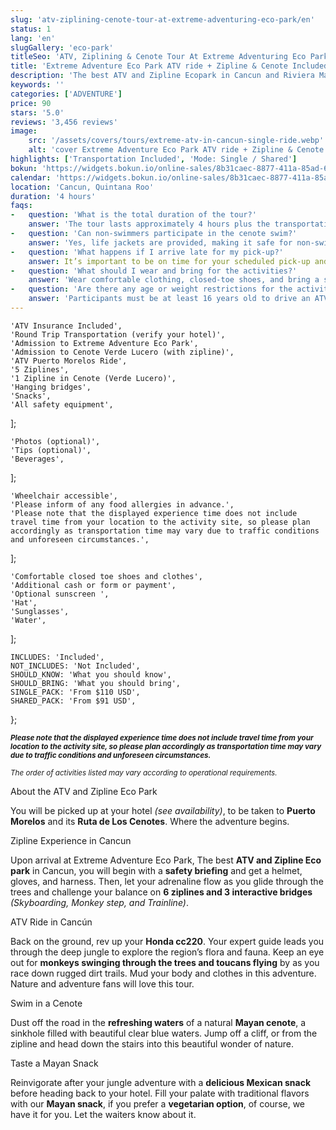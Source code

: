 ```yaml
---
slug: 'atv-ziplining-cenote-tour-at-extreme-adventuring-eco-park/en'
status: 1
lang: 'en'
slugGallery: 'eco-park'
titleSeo: 'ATV, Ziplining & Cenote Tour At Extreme Adventuring Eco Park'
title: 'Extreme Adventure Eco Park ATV ride + Zipline & Cenote Included'
description: 'The best ATV and Zipline Ecopark in Cancun and Riviera Maya, test your driving skills and glide over the Mayan jungle an our Cenote.'
keywords: ''
categories: ['ADVENTURE']
price: 90
stars: '5.0'
reviews: '3,456 reviews'
image:
    src: '/assets/covers/tours/extreme-atv-in-cancun-single-ride.webp'
    alt: 'cover Extreme Adventure Eco Park ATV ride + Zipline & Cenote Included'
highlights: ['Transportation Included', 'Mode: Single / Shared']
bokun: 'https://widgets.bokun.io/online-sales/8b31caec-8877-411a-85ad-682828170619/experience/670333?partialView=1'
calendar: 'https://widgets.bokun.io/online-sales/8b31caec-8877-411a-85ad-682828170619/experience-calendar/670333'
location: 'Cancun, Quintana Roo'
duration: '4 hours'
faqs:
-   question: 'What is the total duration of the tour?'
    answer: 'The tour lasts approximately 4 hours plus the transportation time that will variate according to the location of your hotel or accommodation.'
-   question: 'Can non-swimmers participate in the cenote swim?'
    answer: 'Yes, life jackets are provided, making it safe for non-swimmers to enjoy the cenote experience.'
-   question: 'What happens if I arrive late for my pick-up?'
    answer: It’s important to be on time for your scheduled pick-up and at least 5 minutes before the pick up time at the designated meeting point. If you're running late, please contact us immediately to check availability for alternative arrangements.
-   question: 'What should I wear and bring for the activities?'
    answer: 'Wear comfortable clothing, closed-toe shoes, and bring a swimsuit, towel, and a change of clothes for the cenote swim.'
-   question: 'Are there any age or weight restrictions for the activities?'
    answer: 'Participants must be at least 16 years old to drive an ATV always supervised and under the companion by an adult. The weight limit for the zipline is 130 kg (286 lbs).'
---
```



    'ATV Insurance Included',
    'Round Trip Transportation (verify your hotel)',
    'Admission to Extreme Adventure Eco Park',
    'Admission to Cenote Verde Lucero (with zipline)',
    'ATV Puerto Morelos Ride',
    '5 Ziplines',
    '1 Zipline in Cenote (Verde Lucero)',
    'Hanging bridges',
    'Snacks',
    'All safety equipment',
];

    'Photos (optional)',
    'Tips (optional)',
    'Beverages',
];

    'Wheelchair accessible',
    'Please inform of any food allergies in advance.',
    'Please note that the displayed experience time does not include travel time from your location to the activity site, so please plan accordingly as transportation time may vary due to traffic conditions and unforeseen circumstances.',
];

    'Comfortable closed toe shoes and clothes',
    'Additional cash or form or payment',
    'Optional sunscreen ',
    'Hat',
    'Sunglasses',
    'Water',
];

    INCLUDES: 'Included',
    NOT_INCLUDES: 'Not Included',
    SHOULD_KNOW: 'What you should know',
    SHOULD_BRING: 'What you should bring',
    SINGLE_PACK: 'From $110 USD',
    SHARED_PACK: 'From $91 USD',
};

<Inclusions includes={includes} notIncludes={notIncludes} i18n={i18n} />

<TagP><small><strong><em>Please note that the displayed experience time does not include travel time from your location to the activity site, so please plan accordingly as transportation time may vary due to traffic conditions and unforeseen circumstances. </em></strong></small></TagP>

<TagP><small><em>The order of activities listed may vary according to operational requirements.</em></small></TagP>

<TagH2>About the ATV and Zipline Eco Park </TagH2>

<TagP>You will be picked up at your hotel <em>(see availability)</em>, to be taken to <strong>Puerto Morelos</strong> and its <strong>Ruta de Los Cenotes</strong>. Where the adventure begins.</TagP>

<AtvModePackage i18n={i18n} />

<TagH3>Zipline Experience in Cancun</TagH3>

<TagP>Upon arrival at Extreme Adventure Eco Park, The best <strong>ATV and Zipline Eco park</strong> in Cancun, you will begin with a <strong>safety briefing</strong> and get a helmet, gloves, and harness. Then, let your adrenaline flow as you glide through the trees and challenge your balance on <strong>6 ziplines and 3 interactive bridges</strong> <em>(Skyboarding, Monkey step, and Trainline)</em>.</TagP>

<TagH3>ATV Ride in Cancún</TagH3>

<TagP>Back on the ground, rev up your <strong>Honda cc220</strong>. Your expert guide leads you through the deep jungle to explore the region’s flora and fauna. Keep an eye out for <strong>monkeys swinging through the trees and toucans flying</strong> by as you race down rugged dirt trails. Mud your body and clothes in this adventure. Nature and adventure fans will love this tour.</TagP>

<TagH3>Swim in a Cenote</TagH3>

<TagP>Dust off the road in the <strong>refreshing waters</strong> of a natural <strong>Mayan cenote</strong>, a sinkhole filled with beautiful clear blue waters. Jump off a cliff, or from the zipline and head down the stairs into this beautiful wonder of nature.</TagP>

<TagH3>Taste a Mayan Snack</TagH3>

<TagP>Reinvigorate after your jungle adventure with a <strong>delicious Mexican snack</strong> before heading back to your hotel. Fill your palate with traditional flavors with our <strong>Mayan snack</strong>, if you prefer a <strong>vegetarian option</strong>, of course, we have it for you. Let the waiters know about it.</TagP>

<WhatYouShould shouldKnow={shouldKnow} shouldBring={shouldBring} i18n={i18n} />